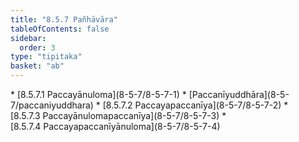 ```yaml
---
title: "8.5.7 Pañhāvāra"
tableOfContents: false
sidebar:
  order: 3
type: "tipitaka"
basket: "ab"
---
```



<DynamicBreadcrumb />



<TableOfContents>
* [8.5.7.1 Paccayānuloma](8-5-7/8-5-7-1)
* [Paccanīyuddhāra](8-5-7/paccaniyuddhara)
* [8.5.7.2 Paccayapaccanīya](8-5-7/8-5-7-2)
* [8.5.7.3 Paccayānulomapaccanīya](8-5-7/8-5-7-3)
* [8.5.7.4 Paccayapaccanīyānuloma](8-5-7/8-5-7-4)
</TableOfContents>